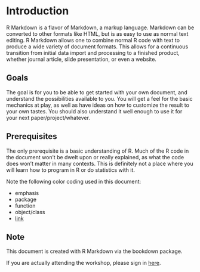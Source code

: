 # Introduction

<span class="emph">R Markdown</span> is a flavor of Markdown, a markup language.  Markdown can be converted to other formats like HTML, but is as easy to use as normal text editing. R Markdown allows one to combine normal R code with text to produce a wide variety of document formats.  This allows for a continuous transition from initial data import and processing to a finished product, whether journal article, slide presentation, or even a website.


## Goals

The goal is for you to be able to get started with your own document, and understand the possibilities available to you.  You will get a feel for the basic mechanics at play, as well as have ideas on how to customize the result to your own tastes.  You should also understand it well enough to use it for your next paper/project/whatever.


## Prerequisites

The only prerequisite is a basic understanding of R.  Much of the R code in the document won't be dwelt upon or really explained, as what the code does won't matter in many contexts.  This is definitely not a place where you will learn how to program in R or do statistics with it.

Note the following color coding used in this document:

- <span class="emph">emphasis</span>
- <span class="pack">package</span>
- <span class="func">function</span>
- <span class="objclass">object/class</span>
- [link]()


## Note

This document is created with R Markdown via the <span class="pack">bookdown</span> package.

If you are actually attending the workshop, please sign in [here](https://goo.gl/forms/cb8wE11O6dFYVdOC2).